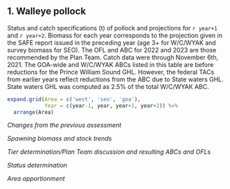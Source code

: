 ## 1. Walleye pollock


Status and catch specifications (t) of pollock and projections for `r year+1` and `r year+2`. 
Biomass for each year corresponds to the projection given in the SAFE report issued in the preceding year (age 3+ for W/C/WYAK and survey biomass for SEO). 
The OFL and ABC for 2022 and 2023 are those recommended by the Plan Team. Catch data were through November 6th, 2021. 
The GOA-wide and W/C/WYAK ABCs listed in this table are before reductions for the Prince William Sound GHL. 
However, the federal TACs from earlier years reflect reductions from the ABC due to State waters GHL. 
State waters GHL was computed as 2.5% of the total W/C/WYAK ABC.

```r
expand.grid(Area = c('west', 'seo', 'goa'), 
            Year = c(year-1, year, year+1, year+2)) %>% 
  arrange(Area)
```



*Changes from the previous assessment*

*Spawning biomass and stock trends*

*Tier determination/Plan Team discussion and resulting ABCs and OFLs*

*Status determination*

*Area apportionment*


